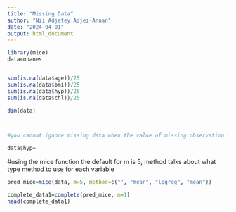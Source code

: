 ```yaml
---
title: "Missing Data"
author: "Nii Adjetey Adjei-Annan"
date: "2024-04-01"
output: html_document
---
```


```r
library(mice)
data=nhanes


sum(is.na(data$age))/25
sum(is.na(data$bmi))/25
sum(is.na(data$hyp))/25
sum(is.na(data$chl))/25

dim(data)



#you cannot ignore missing data when the value of missing observation is mire than 10%
```


```r
data$hyp=
```

#using the mice function the default for m is 5, method talks about what type method to use for each variable
```r
pred_mice=mice(data, m=5, method=c("", "mean", "logreg", "mean"))
```


```r
complete_data1=complete(pred_mice, m=1)
head(complete_data1)
```

